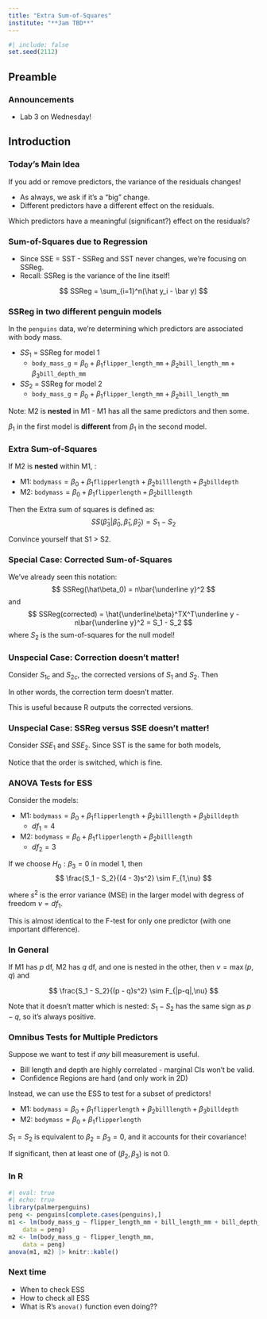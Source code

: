 ```yaml
---
title: "Extra Sum-of-Squares"
institute: "**Jam TBD**"
---
```


```r
#| include: false
set.seed(2112)
```


::: {.content-visible unless-profile="book"}
## Preamble

### Announcements

- Lab 3 on Wednesday!
:::

## Introduction

### Today's Main Idea

If you add or remove predictors, the variance of the residuals changes!

\pspace

- As always, we ask if it's a "big" change.\lspace
- Different predictors have a different effect on the residuals.

\pspace\pause

Which predictors have a meaningful (significant?) effect on the residuals?

### Sum-of-Squares due to Regression

- Since SSE = SST - SSReg and SST never changes, we're focusing on SSReg.\lspace
- Recall: SSReg is the variance of the line itself!

$$
SSReg = \sum_{i=1}^n(\hat y_i - \bar y)
$$

### SSReg in two different penguin models

In the `penguins` data, we're determining which predictors are associated with body mass.

- $SS_1$ = SSReg for model 1
    - $\texttt{body\_mass\_g} = \beta_0 + \beta_1 \texttt{flipper\_length\_mm} + \beta_2 \texttt{bill\_length\_mm} + \beta_3 \texttt{bill\_depth\_mm}$
- $SS_2$ = SSReg for model 2
    - $\texttt{body\_mass\_g} = \beta_0 + \beta_1 \texttt{flipper\_length\_mm} + \beta_2 \texttt{bill\_length\_mm}$

Note: M2 is **nested** in M1 - M1 has all the same predictors and then some.

\pspace

::: {.callout-important}
$\beta_1$ in the first model is **different** from $\beta_1$ in the second model.
:::

### Extra Sum-of-Squares

If M2 is **nested** within M1, \emph{e.g.}:

- M1: $\texttt{bodymass} = \beta_0 + \beta_1 \texttt{flipperlength} + \beta_2 \texttt{billlength} + \beta_3 \texttt{billdepth}$
- M2: $\texttt{bodymass} = \beta_0 + \beta_1 \texttt{flipperlength} + \beta_2 \texttt{billlength}$

Then the Extra sum of squares is defined as:
$$
SS(\hat\beta_3 | \hat\beta_0, \hat\beta_1, \hat\beta_2) = S_1 - S_2
$$

\pspace

Convince yourself that S1 > S2.

### Special Case: Corrected Sum-of-Squares

We've already seen this notation:
$$
SSReg(\hat\beta_0) = n\bar{\underline y}^2
$$
and
$$
SSReg(corrected) = \hat{\underline\beta}^TX^T\underline y - n\bar{\underline y}^2 = S_1 - S_2
$$
where $S_2$ is the sum-of-squares for the null model!

### Unspecial Case: Correction doesn't matter!

Consider $S_{1c}$ and $S_{2c}$, the corrected versions of $S_1$ and $S_2$. Then

\begin{align*}
S_{1c} - S_{2c} = (S_2 - n\bar{\underline y}^2) - (S_1 - n\bar{\underline y}^2) = S_1 - S_2
\end{align*}

\pspace

In other words, the correction term doesn't matter. 

This is useful because R outputs the corrected versions.

### Unspecial Case: SSReg versus SSE doesn't matter!

Consider $SSE_1$ and $SSE_2$. Since SST is the same for both models,

\begin{align*}
SSE_2 - SSE_1 = (SST - S_1) - (SST - S_2) = S_2 - S_1
\end{align*}

Notice that the order is switched, which is fine.

### ANOVA Tests for ESS

Consider the models:

- M1: $\texttt{bodymass} = \beta_0 + \beta_1 \texttt{flipperlength} + \beta_2 \texttt{billlength} + \beta_3 \texttt{billdepth}$
    - $df_1 = 4$
- M2: $\texttt{bodymass} = \beta_0 + \beta_1 \texttt{flipperlength} + \beta_2 \texttt{billlength}$
    - $df_2 = 3$

\pspace

If we choose $H_0: \beta_3 = 0$ in model 1, then
$$
\frac{S_1 - S_2}{(4 - 3)s^2} \sim F_{1,\nu}
$$

where $s^2$ is the error variance (MSE) in the larger model with degress of freedom $\nu = df_1$.

This is almost identical to the F-test for only one predictor (with one important difference).

### In General

If M1 has $p$ df, M2 has $q$ df, and one is nested in the other, then $\nu = \max(p, q)$ and

$$
\frac{S_1 - S_2}{(p - q)s^2} \sim F_{|p-q|,\nu}
$$

\pspace

Note that it doesn't matter which is nested: $S_1 - S_2$ has the same sign as $p-q$, so it's always positive.

### Omnibus Tests for Multiple Predictors

Suppose we want to test if *any* bill measurement is useful. 

- Bill length and depth are highly correlated - marginal CIs won't be valid.
- Confidence Regions are hard (and only work in 2D)

\pspace

Instead, we can use the ESS to test for a subset of predictors!

- M1: $\texttt{bodymass} = \beta_0 + \beta_1 \texttt{flipperlength} + \beta_2 \texttt{billlength} + \beta_3 \texttt{billdepth}$
- M2: $\texttt{bodymass} = \beta_0 + \beta_1 \texttt{flipperlength}$

$S_1 = S_2$ is equivalent to $\beta_2 = \beta_3 = 0$, and it accounts for their covariance!

\pspace

If significant, then at least one of $(\beta_2, \beta_3)$ is not 0.

### In R

```r
#| eval: true
#| echo: true
library(palmerpenguins)
peng <- penguins[complete.cases(penguins),]
m1 <- lm(body_mass_g ~ flipper_length_mm + bill_length_mm + bill_depth_mm,
    data = peng)
m2 <- lm(body_mass_g ~ flipper_length_mm,
    data = peng)
anova(m1, m2) |> knitr::kable()
```

### Next time

- When to check ESS\lspace
- How to check all ESS\lspace
- What is R's `anova()` function even doing??


